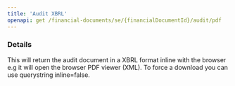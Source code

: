 ```yaml
---
title: 'Audit XBRL'
openapi: get /financial-documents/se/{financialDocumentId}/audit/pdf
---
```


### Details

This will return the audit document in a XBRL format inline with the browser e.g it will
open the browser PDF viewer (XML). To force a download you can use querystring inline=false.

